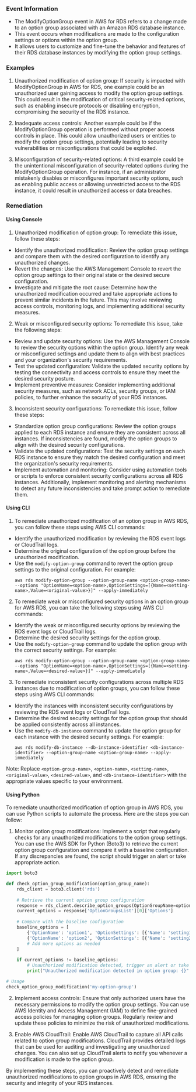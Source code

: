 
### Event Information

- The ModifyOptionGroup event in AWS for RDS refers to a change made to an option group associated with an Amazon RDS database instance.
- This event occurs when modifications are made to the configuration settings or options within the option group.
- It allows users to customize and fine-tune the behavior and features of their RDS database instances by modifying the option group settings.


### Examples

1. Unauthorized modification of option group: If security is impacted with ModifyOptionGroup in AWS for RDS, one example could be an unauthorized user gaining access to modify the option group settings. This could result in the modification of critical security-related options, such as enabling insecure protocols or disabling encryption, compromising the security of the RDS instance.

2. Inadequate access controls: Another example could be if the ModifyOptionGroup operation is performed without proper access controls in place. This could allow unauthorized users or entities to modify the option group settings, potentially leading to security vulnerabilities or misconfigurations that could be exploited.

3. Misconfiguration of security-related options: A third example could be the unintentional misconfiguration of security-related options during the ModifyOptionGroup operation. For instance, if an administrator mistakenly disables or misconfigures important security options, such as enabling public access or allowing unrestricted access to the RDS instance, it could result in unauthorized access or data breaches.

### Remediation

#### Using Console

1. Unauthorized modification of option group: To remediate this issue, follow these steps:

- Identify the unauthorized modification: Review the option group settings and compare them with the desired configuration to identify any unauthorized changes.
- Revert the changes: Use the AWS Management Console to revert the option group settings to their original state or the desired secure configuration.
- Investigate and mitigate the root cause: Determine how the unauthorized modification occurred and take appropriate actions to prevent similar incidents in the future. This may involve reviewing access controls, monitoring logs, and implementing additional security measures.

2. Weak or misconfigured security options: To remediate this issue, take the following steps:

- Review and update security options: Use the AWS Management Console to review the security options within the option group. Identify any weak or misconfigured settings and update them to align with best practices and your organization's security requirements.
- Test the updated configuration: Validate the updated security options by testing the connectivity and access controls to ensure they meet the desired security posture.
- Implement preventive measures: Consider implementing additional security measures, such as network ACLs, security groups, or IAM policies, to further enhance the security of your RDS instances.

3. Inconsistent security configurations: To remediate this issue, follow these steps:

- Standardize option group configurations: Review the option groups applied to each RDS instance and ensure they are consistent across all instances. If inconsistencies are found, modify the option groups to align with the desired security configurations.
- Validate the updated configurations: Test the security settings on each RDS instance to ensure they match the desired configuration and meet the organization's security requirements.
- Implement automation and monitoring: Consider using automation tools or scripts to enforce consistent security configurations across all RDS instances. Additionally, implement monitoring and alerting mechanisms to detect any future inconsistencies and take prompt action to remediate them.

#### Using CLI

1. To remediate unauthorized modification of an option group in AWS RDS, you can follow these steps using AWS CLI commands:

- Identify the unauthorized modification by reviewing the RDS event logs or CloudTrail logs.
- Determine the original configuration of the option group before the unauthorized modification.
- Use the `modify-option-group` command to revert the option group settings to the original configuration. For example:
  ```
  aws rds modify-option-group --option-group-name <option-group-name> --options "OptionName=<option-name>,OptionSettings=[{Name=<setting-name>,Value=<original-value>}]" --apply-immediately
  ```

2. To remediate weak or misconfigured security options in an option group for AWS RDS, you can take the following steps using AWS CLI commands:

- Identify the weak or misconfigured security options by reviewing the RDS event logs or CloudTrail logs.
- Determine the desired security settings for the option group.
- Use the `modify-option-group` command to update the option group with the correct security settings. For example:
  ```
  aws rds modify-option-group --option-group-name <option-group-name> --options "OptionName=<option-name>,OptionSettings=[{Name=<setting-name>,Value=<desired-value>}]" --apply-immediately
  ```

3. To remediate inconsistent security configurations across multiple RDS instances due to modification of option groups, you can follow these steps using AWS CLI commands:

- Identify the instances with inconsistent security configurations by reviewing the RDS event logs or CloudTrail logs.
- Determine the desired security settings for the option group that should be applied consistently across all instances.
- Use the `modify-db-instance` command to update the option group for each instance with the desired security settings. For example:
  ```
  aws rds modify-db-instance --db-instance-identifier <db-instance-identifier> --option-group-name <option-group-name> --apply-immediately
  ```

Note: Replace `<option-group-name>`, `<option-name>`, `<setting-name>`, `<original-value>`, `<desired-value>`, and `<db-instance-identifier>` with the appropriate values specific to your environment.

#### Using Python

To remediate unauthorized modification of option group in AWS RDS, you can use Python scripts to automate the process. Here are the steps you can follow:

1. Monitor option group modifications: Implement a script that regularly checks for any unauthorized modifications to the option group settings. You can use the AWS SDK for Python (Boto3) to retrieve the current option group configuration and compare it with a baseline configuration. If any discrepancies are found, the script should trigger an alert or take appropriate action.

```python
import boto3

def check_option_group_modification(option_group_name):
    rds_client = boto3.client('rds')
    
    # Retrieve the current option group configuration
    response = rds_client.describe_option_groups(OptionGroupName=option_group_name)
    current_options = response['OptionGroupsList'][0]['Options']
    
    # Compare with the baseline configuration
    baseline_options = [
        {'OptionName': 'option1', 'OptionSettings': [{'Name': 'setting1', 'Value': 'value1'}]},
        {'OptionName': 'option2', 'OptionSettings': [{'Name': 'setting2', 'Value': 'value2'}]},
        # Add more options as needed
    ]
    
    if current_options != baseline_options:
        # Unauthorized modification detected, trigger an alert or take appropriate action
        print("Unauthorized modification detected in option group: {}".format(option_group_name))

# Usage
check_option_group_modification('my-option-group')
```

2. Implement access controls: Ensure that only authorized users have the necessary permissions to modify the option group settings. You can use AWS Identity and Access Management (IAM) to define fine-grained access policies for managing option groups. Regularly review and update these policies to minimize the risk of unauthorized modifications.

3. Enable AWS CloudTrail: Enable AWS CloudTrail to capture all API calls related to option group modifications. CloudTrail provides detailed logs that can be used for auditing and investigating any unauthorized changes. You can also set up CloudTrail alerts to notify you whenever a modification is made to the option group.

By implementing these steps, you can proactively detect and remediate unauthorized modifications to option groups in AWS RDS, ensuring the security and integrity of your RDS instances.

